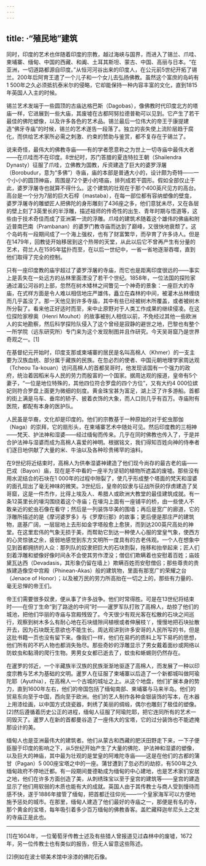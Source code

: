 ```yaml
---
---
---
```

title: ·“殖民地”建筑
---




同时，印度的艺术也伴随着印度的宗教，越过海峡与国界，而进入了锡兰、爪哇、柬埔寨、缅甸、中国的西藏、和阗、土耳其斯坦、蒙古、中国、高丽与日本。“在亚洲，一切道路都源自印度。”从恒河河谷出来的印度人，在公元前5世纪开拓了锡兰。200年后阿育王遣了一个儿子和一个女儿去弘扬佛教。虽然这个富庶的岛屿有1 500年之久必须抵抗泰米尔的侵略，它却能保持一种内容丰富的文化，直到1815年英国人入主的时候。

锡兰艺术发端于一些圆顶的古庙达格巴斯（Dagobas），像佛教时代印度北方的塔庙一样，它进展到一些大庙，其废墟在古都阿努拉德普勒可以见到。它产生了若干最佳的佛陀塑像，以及许多各色的艺术品。锡兰最后一位伟大的帝王于康提建造“佛牙寺庙”的时候，锡兰的艺术遂告一段落了。独立的丧失使上流阶层趋于腐化，而供给艺术家所必需之刺激、约束的赞助与鉴赏，都不复存在于锡兰了。

说来奇怪，最伟大的佛教寺庙——有的学者愿意称之为世上一切寺庙中最伟大者——在爪哇而不在印度。8世纪时，苏门答腊的夏连特拉王朝（Shailendra Dynasty）征服了爪哇，立佛教为国教，斥资建造了巨大的婆罗浮屠（Borobudur，意为“多佛”）寺庙，庙的本部是普通大小的，设计颇为奇特——一个小小的圆顶神庙，周围是72个更小的塔庙，排列成若干圆形。假如全部仅止于此，婆罗浮屠寺也就算不得什么。这个建筑的壮观在于那个400英尺见方的高台。高台是一个分为7层的巨大石椁（mastaba），在每一部位都有容纳塑像的壁龛，婆罗浮屠寺的雕塑匠人把佛陀的身形雕刻了436座之多，他们意犹未尽，又在各层的壁上刻了3英里长的半浮雕，描述祖师的传奇性的出生、青年时期与悟道等，这些由于技术奇佳而成了亚洲第一流的浮雕。爪哇的建筑术随着这个雄伟的佛庙和附近普南巴南（Prambanan）的婆罗门教寺庙而达到了巅峰，又很快地衰颓了。这个岛屿有一段期间成了一个海上强权，也有了财富繁华，而孕育了许多诗人。但是在1479年，回教徒开始移居到这个热带的天堂，从此以后它不曾再产生有分量的艺术，荷兰人在1595年猛扑而至，在以后一世纪中，一省一省地逐渐吞噬，直到他们取得了完全的控制。

只有一座印度教的庙宇超过了婆罗浮屠的寺庙，而它也是距离印度很远的——事实上是丢失在一处远方的丛林里面湮没了若干个世纪。1858年，一位法国的探险家通过湄公河谷的上部，忽然在树木矮林之间瞥见一个神奇的景象：一座巨大的寺庙，在式样方面是令人难以相信地庄严雄伟，矗立在森林的中间，被灌木丛林缠绕而几乎盖没了。那一天他见到许多寺庙，其中有些已经被树木所覆盖，或者被树木所分裂了。看来他正好适时而至，来中止原野对于人类工作成果的继续侵凌。在这位探险家穆奥（Henri Mouhot）的故事被别人相信以前，不免经过其他一些欧洲人的实地勘察，然后科学探险队侵入了这个曾经是寂静的避世之地，巴黎也有整个一所学院（远东研究所）专门来为这个发现制图并且作研究。今天吴哥窟乃是世界奇观之一。[1]

在基督纪元开始时，印度支那或柬埔寨的居民是名叫高棉人（Khmer）的一支主要为汉族血统、部分属于藏族的民族。在忽必烈的使者、中国元朝地理学家周达观（Tcheou Ta-kouan）访问高棉人的首都吴哥时，他发现该国有一个强力的政府，统治着因稻米与人民的劳力而殷富的一个国家。据周达观的报道，皇帝有5个妻子，“一位是地位特殊的，其他四位符合罗盘的四个方位”，又有大约4 000位嫔妃则符合罗盘上面更为微细的刻度。黄金珠宝甚为富足，湖上泛了许多游船。首都的街上满是马车、垂帘的轿子、披着衣饰的大象，而人口则几乎有百万。寺庙附有医院，都配有本身的医护队。

人民虽是华裔，文化却是印度的。他们的宗教基于一种原始的对于蛇虫那伽（Naga）的崇拜，它的扇形头，在柬埔寨艺术中随处可见。然后印度教的三相神——梵天、护法神和湿婆——经过缅甸而传来。几乎在同时佛教也传入了，于是并合护法神与湿婆而成为高棉人喜爱的神明。根据铭文，我们得知百姓向神的侍奉者们逐日地供献了大量的米、牛油以及各种珍贵稀罕的油料。

在9世纪将近结束时，高棉人为供奉湿婆神建造了他们现今尚存的最古老的庙——巴戎（Bayon）庙，现在是不中看的一座半为坚韧的植物所遮盖的废墟。那些没有用水泥结合的石块在1 000年的过程中隙裂了，使几乎形成整个塔面的梵天和湿婆的面孔现出了毫无神味的微笑。3世纪后，皇帝的奴隶与征战所获的俘虏建造了吴哥窟，这是一件杰作，比得上埃及人、希腊人或欧洲大教堂的最佳建筑成就。有一条12英里长的壕沟围绕着这个寺庙；在壕沟上面有一座铺平的桥，由一些使人不敢亲近的蛇虫石像在看守；然后是一列装饰华美的围墙；再后是宽广的廊道，它的浮雕所描述的是《摩诃婆罗多》与《罗摩衍那》的故事；更后便是那庄严的建筑物，底基广阔，一层层地上去形如金字塔般愈上愈狭，而到达200英尺高处的神堂。在这里宏伟的气象无损于美，而帮助它到达一种使人心服的堂皇气象，使西方的心灵惊骇之余，疲弱地感觉到东方文明所一度具有的古老伟观。一个人在想象中见到首都拥挤的人众：那列队的奴隶把巨大的石块割裂，拖移和抬举起来；匠人们刻着浮雕和塑像好像时间永不会使其劳作湮没；僧侣们欺瞒着也安慰着百姓；庙妓黛瓦达西（Devadasis，其形象仍留在墙上）欺瞒百姓而安慰僧侣；那些尊贵的贵族建造像空中宫殿（Phinean-Akas）般的建筑物，里面有那宽广的荣耀之台（Jenace of Honor）；以及被万民的劳力所高抬在一切之上的，那些有力量的、毫无忌惮的帝王们。

帝王们需要很多奴隶，便从事了许多战争。他们时常得胜。可是在13世纪将结束时——在但丁生命“到了路途的中间”时——暹罗军队打败了高棉人，劫掠了他们的城池，把他们华丽的寺庙与宫殿残毁了。今天很少有观光客在松散的石块之间巡行，观察到树木多么有耐心地在石块缝隙间植根或者伸展枝丫，慢慢地把石块扯散开去，因为石块既无意欲也不能生长。周达观讲到许多安哥的人民所写的书，但是这批书籍一页也没有留下来。像我们一样，他们在易朽的质料上写下易朽的思想，他们所有的不朽人物也都消失殆尽。那些奇妙的浮雕显示了男女戴着面纱或网络以防蚊虫和黏滑的爬行生物。男男女女都已逝去了，蚊虫和蜥蜴则仍然存在。

在暹罗的邻近，一个半藏族半汉族的民族渐渐地驱逐了高棉人，而发展了一种以印度宗教与艺术为基础的文明。暹罗人在征服了柬埔寨以后造了一个新都城叫做阿瑜陀耶（Ayuthia），在高棉人一个古城的城址之上。从这个地盘，他们扩展本身的势力，直到1600年左右，他们的帝国包括了缅甸南部、柬埔寨与马来半岛。他们的贸易东向至于中国，西向至于欧洲。他们的艺人制作各种金银装饰的写本，在木器上用漆绘画，以中国方式烧瓷器，刺绣了美丽的绸缎，偶尔也雕刻了极佳的塑像。[2]然后遵循着历史公正的进程，缅甸人征服了阿瑜陀耶，把它连同所有的艺术一同毁灭了。暹罗人在新的首都曼谷造了一座伟大的宝塔，它的过分装饰也不能遮掩那设计的美。

缅甸人也是亚洲最伟大的建筑者。他们从蒙古和西藏的肥沃田野走下来，一下子便臣服于印度的影响之下，从5世纪开始产生了大量的佛陀、护法神和湿婆的塑像，以及巨大的神庙，其中最为壮观的是堂皇的阿难陀寺庙——这是在他们的古都的蒲甘（Pagan）5 000座宝塔之中的一座。蒲甘遭到了忽必烈的劫掠，有500年之久缅甸政府不停地迁都。有一段期间曼德勒成为缅甸的中心建地，也是艺术家们安居之地，他们在许多方面创造了美，从刺绣珠宝以至于皇宫的建筑等——皇宫的建造显示了他们用软弱的木质也能有大的成就。英国人由于其传教士与商人受到慢待而感不快，遂于1886年接管了缅甸，把首都迁往仰光——一个皇家海军可以方便地施予惩处的城市。在那里，缅甸人建造了他们最好的寺庙之一，那便是有名的寺，那个黄金的宝塔，每年吸引着多少百万缅甸的佛教香客。盖贮藏释迦牟尼头上之发的寺庙正是此也。



* * *



[1]在1604年，一位葡萄牙传教士述及有些猎人曾报道见过森林中的废墟，1672年，另一位传教士也有类似的报告，但无人留意这些陈述。

[2]例如在波士顿美术馆中涂漆的佛陀石像。
